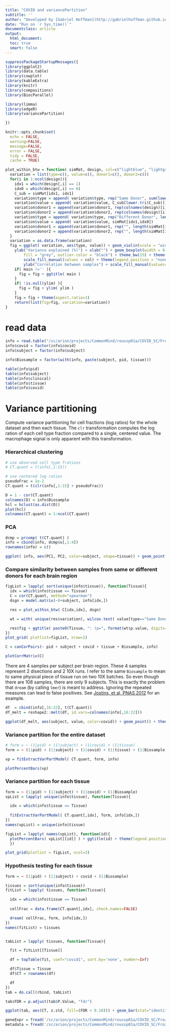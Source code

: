 ```yaml
---
title: "COVID and variancePartition"
subtitle: ''
author: "Developed by [Gabriel Hoffman](http://gabrielhoffman.github.io/)"
date: "Run on `r Sys.time()`"
documentclass: article
output: 
  html_document:
  toc: true
  smart: false
---
```



<!---

cd /hpc/users/hoffmg01/work/misc_vp
# rm -rf molec_profiling_cache/
ml git pandoc 
git pull
R

system("git pull"); rmarkdown::render("covid_vp.Rmd")



--->

```r
suppressPackageStartupMessages({
library(ggplot2)
library(data.table)
library(cowplot)
library(kableExtra)
library(knitr)
library(compositions)
library(BiocParallel)

library(limma)
library(edgeR)
library(variancePartition)

})

knitr::opts_chunk$set(
  echo = FALSE,
  warning=FALSE,
  message=FALSE,
  error = FALSE,
  tidy = FALSE,
  cache = TRUE)
```


```r
plot_within_btw = function( simMat, design, col=c("lightblue", "lightgreen"),main='',ylim=NULL,...){
  variation = list(type=c(), value=c(), donor1=c(), donor2=c())
  for(i in 1:ncol(design)){
    idx1 = which(design[,i] == 1)   
    idx0 = which(design[,i] == 0)
    C_sub = simMat[idx1, idx1]
    variation$type = append( variation$type, rep("Same Donor", sum(lower.tri(C_sub))) )  
    variation$value = append( variation$value, C_sub[lower.tri(C_sub)])   
    variation$donor1 = append(variation$donor1, rep(colnames(design)[i], length(C_sub[lower.tri(C_sub)]) ))      
    variation$donor2 = append(variation$donor2, rep(colnames(design)[i], length(C_sub[lower.tri(C_sub)]) ))
    variation$type = append( variation$type, rep("Different Donor", length(simMat[idx1,idx0])) )  
    variation$value = append( variation$value, simMat[idx1,idx0])    
    variation$donor1 = append(variation$donor1, rep("", length(simMat[idx1,idx0])) )      
    variation$donor2 = append(variation$donor2, rep("", length(simMat[idx1,idx0])))
  }
  variation = as.data.frame(variation)
  fig = ggplot( variation, aes(type, value)) + geom_violin(scale = "width", aes(fill=type)) + 
    ylab("Variance explained (%)") + xlab("") + geom_boxplot(width = 0.07, 
        fill = "grey", outlier.color = "black") + theme_bw(15) + theme(plot.title = element_text(hjust = 0.5))+ 
        scale_fill_manual(values = col) + theme(legend.position = "none") + 
        ylab("Correlation between samples") + scale_fill_manual(values=c("grey", "steelblue1"))
    if( main !='' ){
      fig = fig + ggtitle( main )
    }
    if( !is.null(ylim) ){
      fig = fig + ylim( ylim )
    }
    fig = fig + theme(aspect.ratio=1)
    return(list(fig=fig, variation=variation))
}
```

# read data
```r

info = read.table("/sc/arion/projects/CommonMind/roussp01a/COVID_SC/FrozenBrain/results/freq_celltype.csv", sep=',', header=TRUE)
info$covid = factor(info$covid)
info$subject = factor(info$subject)

info$Biosample = factor(with(info, paste(subject, pid, tissue)))

table(info$pid)
table(info$subject)
table(info$clinical)
table(info$tissue)
table(info$covid)
```

# Variance partitioning
Compute variance partitioning for cell fractions (log ratios) for the whole dataset and then each tissue.  The `clr` transformation computes the log ration of each cell type fraction compared to a single, centered value.  The macrophage signal is only apparent with this transformation.

### Hierarchical clustering
```r
# use observed cell type frations
# CT.quant = t(info[,1:15])

# use centered log ratios
pseudoFrac = 1e-2
CT.quant = t(clr(info[,1:15] + pseudoFrac))

D = 1 - cor(CT.quant)
colnames(D) = info$Biosample
hcl = hclust(as.dist(D))
plot(hcl)
colnames(CT.quant) = 1:ncol(CT.quant)
```

### PCA
```r
dcmp = prcomp( t(CT.quant) )
info = cbind(info, dcmp$x[,1:4])
rownames(info) = c()

ggplot( info, aes(PC1, PC2, color=subject, shape=tissue)) + geom_point() + theme_bw() + theme(aspect.ratio=1)
```

### Compare similarity between samples from same or different donors for each brain region
```r
figList = lapply( sort(unique(info$tissue)), function(Tissue){
  idx = which(info$tissue == Tissue)
  C = cor(CT.quant, method="spearman")
  dsgn = model.matrix(~0+subject, info[idx,])

  res = plot_within_btw( C[idx,idx], dsgn)

  wt = with( unique(res$variation), wilcox.test( value[type=="Same Donor"], value[type=="Different Donor"], alternative="greater"))

  res$fig + ggtitle( paste0(Tissue, ": (p=", format(wt$p.value, digits=3), ')') ) + ylim(0.5, 1)
})
plot_grid( plotlist=figList, nrow=1)
```





```r
C = canCorPairs(~ pid + subject + covid + tissue + Biosample, info)

plotCorrMatrix(C)
```

There are 4 samples per subject per brain region.  These 4 samples represent 2 disections and 2 10X runs.  I refer to the same `Biosample`  to mean to same physical piece of tissue run on two 10X batches.    So even though there are 108 samples, there are only 9 subjects.  This is exactly the problem that `dream` (by calling `lmer`) is meant to address.  Ignoring the repeated measures can lead to false positives.  See [Jostins, et al, PNAS 2012](https://www.pnas.org/content/109/18/E1048) for an example. 


```r
df  = cbind(info[,16:22], t(CT.quant))
df_melt = reshape2::melt(df, id.vars=colnames(info[,16:22]))

ggplot(df_melt, aes(subject, value, color=covid)) + geom_point() + theme_bw() + theme(aspect.ratio=1, axis.text.x = element_text(angle = 90, vjust = 0.5, hjust=1)) + facet_wrap(~ variable + tissue, ncol=3) + ylim('Centered log ratio')
```

### Variance partition for the entire dataset

```r
# form = ~ (1|pid) + (1|subject) + (1|covid) + (1|tissue) 
form = ~ (1|pid) + (1|subject) + (1|covid) + (1|tissue) + (1|Biosample)

vp = fitExtractVarPartModel( CT.quant, form, info)   

plotPercentBars(vp)
``` 

### Variance partition for each tissue
```r
form = ~ (1|pid) + (1|subject) + (1|covid) + (1|Biosample)
vpList = lapply( unique(info$tissue), function(Tissue){

  idx = which(info$tissue == Tissue)
 
  fitExtractVarPartModel( CT.quant[,idx], form, info[idx,]) 
})
names(vpList) = unique(info$tissue)

figList = lapply( names(vpList), function(id){
  plotPercentBars( vpList[[id]] ) + ggtitle(id) + theme(legend.position="bottom")
  })   

plot_grid(plotlist = figList, ncol=3)
```

### Hypothesis testing for each tissue
```r
form = ~ (1|pid) + (1|subject) + covid + (1|Biosample)

tissues = sort(unique(info$tissue))
fitList = lapply( tissues, function(Tissue){

  idx = which(info$tissue == Tissue)
 
  cellFrac = data.frame(CT.quant[,idx], check.names=FALSE)

  dream( cellFrac, form, info[idx,]) 
})
names(fitList) = tissues


tabList = lapply( tissues, function(Tissue){

  fit = fitList[[Tissue]]

  df = topTable(fit, coef="covid1", sort.by='none', number=Inf)

  df$Tissue = Tissue
  df$CT = rownames(df)

  df
})
tab = do.call(rbind, tabList)

tab$FDR = p.adjust(tab$P.Value, "fdr")

ggplot(tab, aes(CT, z.std, fill=(FDR < 0.10))) + geom_bar(stat="identity") + facet_wrap(~Tissue) + theme_bw() + theme(aspect.ratio=1) + coord_flip() + scale_fill_manual(values=c("black", "red"))
```







```r
geneExpr = fread('/sc/arion/projects/CommonMind/roussp01a/COVID_SC/FrozenBrain/results/gene_expression_v10k.csv')
metadata = fread('/sc/arion/projects/CommonMind/roussp01a/COVID_SC/FrozenBrain/results/metadata.csv')
```









